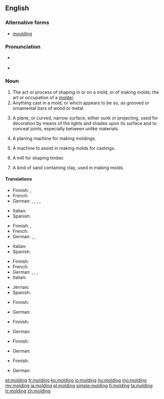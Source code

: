 ==English==

===Alternative forms===
* [[moulding]] {{qualifier|mainly UK}}

===Pronunciation===
* {{a|UK}} {{IPA|/ˈməʊl.dɪŋ/|lang=en}}
* {{a|US}} {{IPA|/ˈmoʊl.dɪŋɡ/|lang=en}}

===Noun===
{{en-noun}}

# The act or process of shaping in or on a mold, or of making molds; the art or occupation of a [[molder]].
# Anything cast in a mold, or which appears to be so, as grooved or ornamental bars of wood or metal.
# {{context|architecture|lang=en}} A plane, or curved, narrow surface, either sunk or projecting, used for decoration by means of the lights and shades upon its surface and to conceal joints, especially between unlike materials.
# {{context|woodwork|lang=en}} A planing machine for making moldings.
# {{context|founding|lang=en}} A machine to assist in making molds for castings.
# {{context|milling|lang=en}} A mill for shaping timber.
# {{context|founding|lang=en}} A kind of sand containing clay, used in making molds.

====Translations====
{{trans-top|act or process of shaping in a mold}}
* Finnish: {{t|fi|valaminen}}, {{t+|fi|valu}}
* French: {{t+|fr|moulage|m}}
* German: {{t|de|Abformen|n}}, {{t+|de|Formen|n}}, {{t|de|Formung|f}}, {{t|de|Ausformung|f}}, {{t|de|Formverfahren|n}}
{{trans-mid}}
* Italian: {{t+|it|cimasa|f}}
* Spanish: {{t+|es|moldeado|m}}
{{trans-bottom}}

{{trans-top|anything cast in a mold}}
* Finnish: {{t+|fi|valos}}, {{t+|fi|valu}}
* French: {{t+|fr|moulage|m}}
* German: {{t|de|Guss|m}}, {{t|de|Spritzling|m}}, {{t|de|Gussstück|n}}
{{trans-mid}}
* Italian: {{t+|it|cimasa|f}}
* Spanish: {{t+|es|moldura|f}}
{{trans-bottom}}

{{trans-top|architecture: narrow decorative surface}}
* Finnish: {{t+|fi|lista}}
* French: {{t+|fr|moulure|f}}
* German: {{t+|de|Leiste|f}}, {{t|de|Profilleiste|f}}, {{t+|de|Profil|n}} , {{t+|de|Zierleiste|f}}
* Italian: {{t+|it|cimasa|f}}
{{trans-mid}}
* Jèrriais: {{t|roa-jer|moûleuse|f}}
* Spanish: {{t|es|moldura|f}}
{{trans-bottom}}

{{trans-top|planing machine}}
* Finnish: {{t|fi|muotohöylä}}
{{trans-mid}}
* German: {{t|de|Profilhobel|m}}
{{trans-bottom}}

{{trans-top|machine to assist in making molds}}
* Finnish: {{t|fi|muottikone}}
{{trans-mid}}
* German: {{t|de|Formmaschine|f}}
{{trans-bottom}}

{{trans-top|mill for shaping timber}}
* Finnish: {{t|fi|muotojyrsin}}
{{trans-mid}}
* German: {{t|de|Profilfräse|f}}
{{trans-bottom}}

{{trans-top|founding: sand used for making molds}}
* Finnish: {{t|fi|valuhiekka}}
{{trans-mid}}
* German: {{t|de|Formsand|m}}
{{trans-bottom}}

[[et:molding]]
[[fr:molding]]
[[ko:molding]]
[[io:molding]]
[[hu:molding]]
[[mg:molding]]
[[my:molding]]
[[ja:molding]]
[[pl:molding]]
[[simple:molding]]
[[fi:molding]]
[[ta:molding]]
[[tr:molding]]
[[zh:molding]]